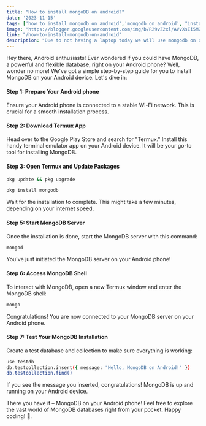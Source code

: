 ```yaml
---
title: "How to install mongoDB on android?"
date: '2023-11-15'
tags: ['how to install mongodb on android','mongodb on android', "install mongodb on phone" , 'mongodb for android']
image: "https://blogger.googleusercontent.com/img/b/R29vZ2xl/AVvXsEi5M2rGqs1aj3_LkTZkkiieITdkQEmj4mPwTO8jS86DiwOmiN7CXW7JhPkkc94pP3xTZ8toJVpju0IABU9mNwEC5vEhBhZsLMjMcs1M1TjsxislxUHZ95BC5y1ybK9TdCBvCEkti0gwD3n1BGtnzDWPwoqsByZVa1bwNExjHuvJFjCXUUmQNvM0FEK8OF0/s320/mongodb%20(1).png"
link: "/how-to-install-mongodb-on-android"
description: "Due to not having a laptop today we will use mongodb on out android phone. And using this we can learn uses of mongoDB."
---
```


Hey there, Android enthusiasts! Ever wondered if you could have MongoDB, a powerful and flexible database, right on your Android phone? Well, wonder no more! We've got a simple step-by-step guide for you to install MongoDB on your Android device. Let's dive in:


#### Step 1: Prepare Your Android phone

Ensure your Android phone is connected to a stable Wi-Fi network. This is crucial for a smooth installation process.

#### Step 2: Download Termux App

Head over to the Google Play Store and search for "Termux." Install this handy terminal emulator app on your Android device. It will be your go-to tool for installing MongoDB.

#### Step 3: Open Termux and Update Packages

```bash 
pkg update && pkg upgrade
```



```bash
pkg install mongodb
```



Wait for the installation to complete. This might take a few minutes, depending on your internet speed.

#### Step 5: Start MongoDB Server

Once the installation is done, start the MongoDB server with this command:

```bash
mongod
```


You've just initiated the MongoDB server on your Android phone!

#### Step 6: Access MongoDB Shell

To interact with MongoDB, open a new Termux window and enter the MongoDB shell:

```bash
mongo
```

Congratulations! You are now connected to your MongoDB server on your Android phone.

#### Step 7: Test Your MongoDB Installation
Create a test database and collection to make sure everything is working:

```Bash
use testdb
db.testcollection.insert({ message: "Hello, MongoDB on Android!" })
db.testcollection.find()
```

If you see the message you inserted, congratulations! MongoDB is up and running on your Android device.

There you have it – MongoDB on your Android phone! Feel free to explore the vast world of MongoDB databases right from your pocket. Happy coding! 🚀.


